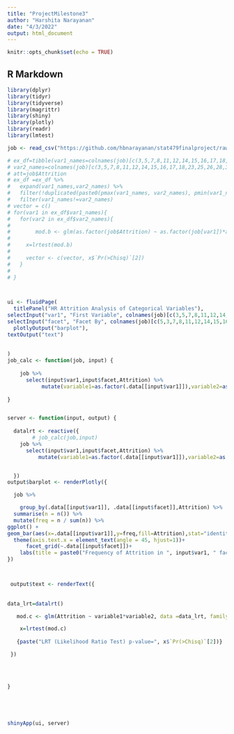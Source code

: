 ---
title: "ProjectMilestone3"
author: "Harshita Narayanan"
date: "4/3/2022"
output: html_document
---

```{r setup, include=FALSE}
knitr::opts_chunk$set(echo = TRUE)
```

## R Markdown

```{r}
library(dplyr)
library(tidyr)
library(tidyverse)
library(magrittr)
library(shiny)
library(plotly)
library(readr)
library(lmtest)

```



```{r}
job <- read_csv("https://github.com/hbnarayanan/stat479finalproject/raw/main/hr_analytics.csv")
```


```{r}

# ex_df=tibble(var1_names=colnames(job)[c(3,5,7,8,11,12,14,15,16,17,18,23,25,26,28,30,31)],
# var2_names=colnames(job)[c(3,5,7,8,11,12,14,15,16,17,18,23,25,26,28,30,31)])
# att=job$Attrition 
# ex_df =ex_df %>% 
#   expand(var1_names,var2_names) %>% 
#   filter(!duplicated(paste0(pmax(var1_names, var2_names), pmin(var1_names, var2_names)))) %>% 
#   filter(var1_names!=var2_names) 
# vector = c()
# for(var1 in ex_df$var1_names){
#   for(var2 in ex_df$var2_names){
# 
#        mod.b <- glm(as.factor(job$Attrition) ~ as.factor(job[var1])*as.factor(job[var2]), data = job, family=binomial(link = "logit"))
# 
#     x=lrtest(mod.b)
# 
#     vector <- c(vector, x$`Pr(>Chisq)`[2])
#   }
# 
# }




```



```{r}
ui <- fluidPage(
  titlePanel("HR Attrition Analysis of Categorical Variables"),
selectInput("var1", "First Variable", colnames(job)[c(3,5,7,8,11,12,14,15,16,17,18,23,25,26,28,30,31)]),
selectInput("facet", "Facet By", colnames(job)[c(5,3,7,8,11,12,14,15,16,17,18,23,25,26,28,30,31)]),
  plotlyOutput("barplot"),
textOutput("text")
  
  
)
job_calc <- function(job, input) {
  
    job %>%
      select(input$var1,input$facet,Attrition) %>% 
           mutate(variable1=as.factor(.data[[input$var1]]),variable2=as.factor(.data[[input$facet]]),Attrition=as.factor(Attrition)) 
  
}


server <- function(input, output) {
  
  datalrt <- reactive({
        # job_calc(job,input)
    job %>%
      select(input$var1,input$facet,Attrition) %>% 
          mutate(variable1=as.factor(.data[[input$var1]]),variable2=as.factor(.data[[input$facet]]),Attrition=as.factor(Attrition))


  })
output$barplot <- renderPlotly({

  job %>% 

    group_by(.data[[input$var1]], .data[[input$facet]],Attrition) %>%
  summarise(n = n()) %>%
  mutate(freq = n / sum(n)) %>%
ggplot() +
geom_bar(aes(x=.data[[input$var1]],y=freq,fill=Attrition),stat="identity")+
  theme(axis.text.x = element_text(angle = 45, hjust=1))+
      facet_grid(~.data[[input$facet]])+
    labs(title = paste0("Frequency of Attrition in ", input$var1, " faceted by ", input$facet),x=paste0(input$var1),y="Attrition Frequency") 
})



 output$text <- renderText({
 
  
data_lrt=datalrt()

   mod.c <- glm(Attrition ~ variable1*variable2, data =data_lrt, family=binomial(link = "logit"))

    x=lrtest(mod.c)
    
   {paste("LRT (Likelihood Ratio Test) p-value=", x$`Pr(>Chisq)`[2])}  

 })
  

  
  
}





shinyApp(ui, server)
```



